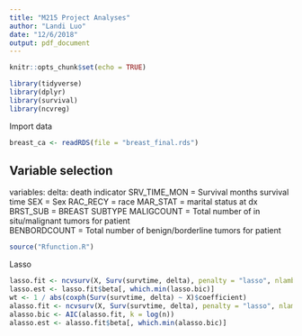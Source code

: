 ```yaml
---
title: "M215 Project Analyses"
author: "Landi Luo"
date: "12/6/2018"
output: pdf_document
---
```


```r
knitr::opts_chunk$set(echo = TRUE)
```

```r
library(tidyverse)
library(dplyr)
library(survival)
library(ncvreg)
```

Import data
```r
breast_ca <- readRDS(file = "breast_final.rds")
```


## Variable selection

variables:
delta: death indicator
SRV_TIME_MON = Survival months survival time
SEX = Sex
RAC_RECY = race
MAR_STAT = marital status at dx
BRST_SUB = BREAST SUBTYPE
MALIGCOUNT = Total number of in situ/malignant tumors for patient       
BENBORDCOUNT = Total number of benign/borderline tumors for patient


```r
source("Rfunction.R")
```

Lasso
```r
lasso.fit <- ncvsurv(X, Surv(survtime, delta), penalty = "lasso", nlambda = 25) lasso.bic <- AIC(lasso.fit, k = log(n))
lasso.est <- lasso.fit$beta[, which.min(lasso.bic)]
wt <- 1 / abs(coxph(Surv(survtime, delta) ~ X)$coefficient)
alasso.fit <- ncvsurv(X, Surv(survtime, delta), penalty = "lasso", nlambda = 25, penalty.factor = wt)
alasso.bic <- AIC(alasso.fit, k = log(n))
alasso.est <- alasso.fit$beta[, which.min(alasso.bic)]
```